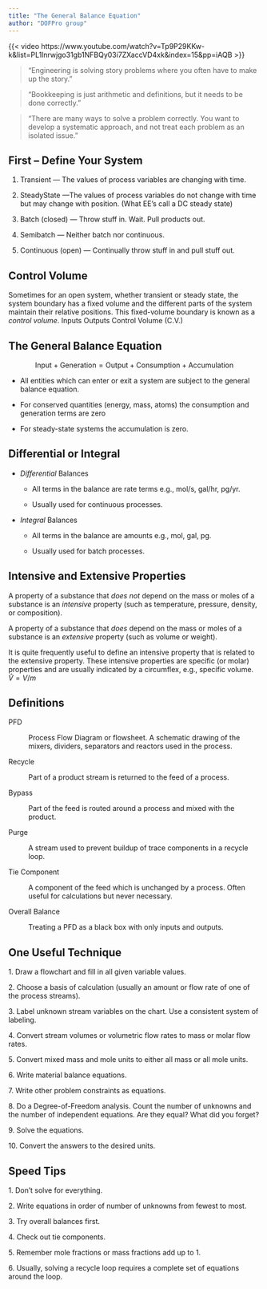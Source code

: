 ```yaml
---
title: "The General Balance Equation"
author: "DOFPro group"
---
```



{{< video https://www.youtube.com/watch?v=Tp9P29KKw-k&list=PL1lnrwjgo31gb1NFBQy03i7ZXaccVD4xk&index=15&pp=iAQB >}}

> “Engineering is solving story problems where you often have to make up the story.”

> “Bookkeeping is just arithmetic and definitions, but it needs to be done correctly.”

> “There are many ways to solve a problem correctly. You want to develop a systematic approach, and not treat each problem as an isolated issue.”

## First – Define Your System

1.  Transient — The values of process variables are changing with time.

2.  SteadyState —The values of process variables do not change with time but may change with position. (What EE’s call a DC steady state)

3.  Batch (closed) — Throw stuff in. Wait. Pull products out.

4.  Semibatch — Neither batch nor continuous.

5.  Continuous (open) — Continually throw stuff in and pull stuff out.

## Control Volume

Sometimes for an open system, whether transient or steady state, the system boundary has a fixed volume and the different parts of the system maintain their relative positions. This fixed-volume boundary is known as a *control volume*. Inputs Outputs Control Volume (C.V.)

## The General Balance Equation

$$ \mathrm{Input + Generation = Output + Consumption + Accumulation} $$

-   All entities which can enter or exit a system are subject to the general balance equation.

-   For conserved quantities (energy, mass, atoms) the consumption and generation terms are zero

-   For steady-state systems the accumulation is zero.

## Differential or Integral

-   *Differential* Balances

    -   All terms in the balance are rate terms e.g., mol/s, gal/hr, pg/yr.

    -   Usually used for continuous processes.

-   *Integral* Balances

    -   All terms in the balance are amounts e.g., mol, gal, pg.

    -   Usually used for batch processes.

## Intensive and Extensive Properties

A property of a substance that *does not* depend on the mass or moles of a substance is an *intensive* property (such as temperature, pressure, density, or composition).

A property of a substance that *does* depend on the mass or moles of a substance is an *extensive* property (such as volume or weight).

It is quite frequently useful to define an intensive property that is related to the extensive property. These intensive properties are specific (or molar) properties and are usually indicated by a circumflex, e.g., specific volume. $\hat{V} = V/m$

## Definitions

PFD

:   Process Flow Diagram or flowsheet. A schematic drawing of the mixers, dividers, separators and reactors used in the process.

Recycle

:   Part of a product stream is returned to the feed of a process.

Bypass

:   Part of the feed is routed around a process and mixed with the product.

Purge

:   A stream used to prevent buildup of trace components in a recycle loop.

Tie Component

:   A component of the feed which is unchanged by a process. Often useful for calculations but never necessary.

Overall Balance

:   Treating a PFD as a black box with only inputs and outputs.

## One Useful Technique

1\. Draw a flowchart and fill in all given variable values.

2\. Choose a basis of calculation (usually an amount or flow rate of one of the process streams).

3\. Label unknown stream variables on the chart. Use a consistent system of labeling.

4\. Convert stream volumes or volumetric flow rates to mass or molar flow rates.

5\. Convert mixed mass and mole units to either all mass or all mole units.

6\. Write material balance equations.

7\. Write other problem constraints as equations.

8\. Do a Degree-of-Freedom analysis. Count the number of unknowns and the number of independent equations. Are they equal? What did you forget?

9\. Solve the equations.

10\. Convert the answers to the desired units.

## Speed Tips

1\. Don’t solve for everything.

2\. Write equations in order of number of unknowns from fewest to most.

3\. Try overall balances first.

4\. Check out tie components.

5\. Remember mole fractions or mass fractions add up to 1.

6\. Usually, solving a recycle loop requires a complete set of equations around the loop.

